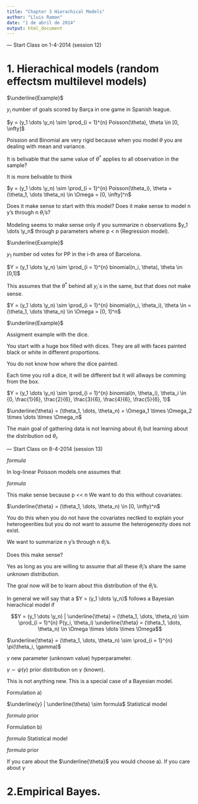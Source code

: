 ```yaml
---
title: "Chapter 3 Hierachical Models"
author: "Lluis Ramon"
date: "1 de abril de 2014"
output: html_document
---
```


--- Start Class on 1-4-2014 (session 12)

# 1. Hierachical models (random effectsm multilevel models)

$\underline{Example}$

$y_i$ number of goals scored by Barça in one game in Spanish league.

$y = (y_1 \dots \y_n) \sim \prod_{i = 1}^{n} Poisson(\theta), \theta \in [0, \infty]$

Poission and Binomial are very rigid because when you model $\theta$ you are dealing with mean and variance.

It is belivable that the same value of $\theta^*$ applies to all observation in the sample?

It is more belivable to think

$y = (y_1 \dots \y_n) \sim \prod_{i = 1}^{n} Poisson(\theta_i), \theta = (\theta_1, \dots \theta_n) \in \Omega = [0, \infty]^n$

Does it make sense to start with this model? Does it make sense to model n y's through n $\theta_i$'s?

Modeling seems to make sense only if you summarize n observations $y_1 \dots \y_n$ through p parameters where p < n (Regression model).


$\underline{Example}$

$y_1$ number od votes for PP in the i-th area of Barcelona.

$Y = (y_1 \dots \y_n) \sim \prod_{i = 1}^{n} binomial(n_i, \theta), \theta \in [0,1]$

This assumes that the $\theta^*$ behind all $y_i$`s in the same, but that does not make sense.

$Y = (y_1 \dots \y_n) \sim \prod_{i = 1}^{n} binomial(n_i, \theta_i), \theta \in = (\theta_1, \dots \theta_n) \in \Omega = [0, 1]^n$

$\underline{Example}$

Assigment example with the dice.

You start with a huge box filled with dices. They are all with faces painted black or white in different proportions.

You do not know how where the dice painted.

Each time you roll a dice, it will be different but it will allways be comming from the box.

$Y = (y_1 \dots \y_n) \sim \prod_{i = 1}^{n} binomial(n, \theta_i), \theta_i \in {0, \frac{1}{6},  \frac{2}{6}, \frac{3}{6}, \frac{4}{6}, \frac{5}{6}, 1}$

$\underline{\theta} = (\theta_1, \dots, \theta_n) = \Omega_1 \times \Omega_2 \times \dots \times \Omega_n$

The main goal of gathering data is not learning about $\theta_i$ but learning about the distribution od $\theta_i$.

--- Start Class on 8-4-2014 (session 13)

$formula$

In log-linear Poisson models one assumes that

$formula$

This make sense because p << n
We want to do this without covariates:

$\underline{\theta} = (\theta_1, \dots, \theta_n) \in [0, \infty)^n$

You do this when you do not have the covariates nectked to explain your heterogeerities but you do not want to assume the heterogenezity does not exist.

We want to summarize n y's through n $\theta_i$'s.

Does this make sense?

Yes as long as you are willing to assume that all these $\theta_i$'s share the same unknown distribution.

The goal now will be to learn about this distribution of the $\theta_i$'s.

In general we will say that a $Y = (y_1 \dots \y_n)$ follows a Bayesian hierachical model if

$$Y = (y_1 \dots \y_n) | \underline{\theta} = (\theta_1, \dots, \theta_n) \sim \prod_{i = 1}^{n} P(y_i, \theta_i) \underline{\theta} = (\theta_1, \dots, \theta_n) \in \Omega \times \dots \times \Omega$$

$\underline{\theta} = (\theta_1, \dots, \theta_n) \sim \prod_{i = 1}^{n} \pi(\theta_i, \gamma)$

$\gamma$ new parameter (unknown value) hyperparameter.

$\gamma \sim \psi (\gamma)$ prior distribution on $\gamma$ (known).

This is not anything new. This is a special case of a Bayesian model. 

Formulation a)

$\underline{y} | \underline{\theta} \sim formula$
Statistical model

$formula$
prior

Formulation b)

$formula$
Statistical model

$formula$
prior

If you care about the $\underline{\theta}$ you would choose a).
If you care about $\gamma$ 

# 2.Empirical Bayes.

